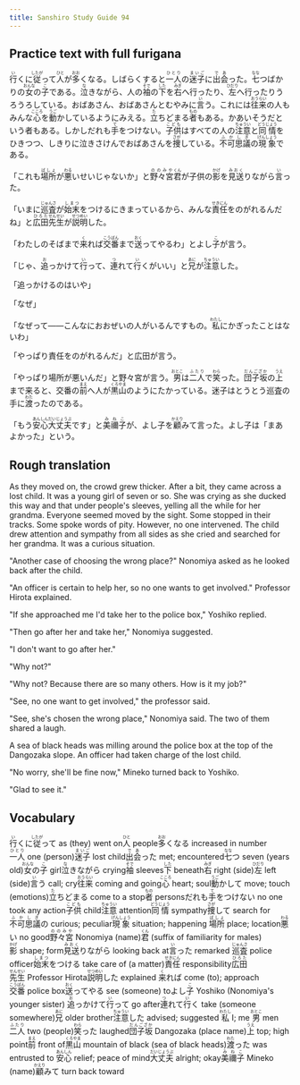 ```yaml
---
title: Sanshiro Study Guide 94
---
```


## Practice text with full furigana

<p>
<ruby><rb>行</rb><rt>い</rt></ruby>くに<ruby><rb>従</rb><rt>したが</rt></ruby>って<ruby><rb>人</rb><rt>ひと</rt></ruby>が<ruby><rb>多</rb><rt>おお</rt></ruby>くなる。しばらくすると<ruby><rb>一人</rb><rt>ひとり</rt></ruby>の<ruby><rb>迷子</rb><rt>まいご</rt></ruby>に<ruby><rb>出会</rb><rt>であ</rt></ruby>った。<ruby><rb>七</rb><rt>なな</rt></ruby>つばかりの<ruby><rb>女</rb><rt>おんな</rt></ruby>の<ruby><rb>子</rb><rt>こ</rt></ruby>である。<ruby><rb>泣</rb><rt>な</rt></ruby>きながら、人の<ruby><rb>袖</rb><rt>そで</rt></ruby>の<ruby><rb>下</rb><rt>した</rt></ruby>を<ruby><rb>右</rb><rt>みぎ</rt></ruby>へ行ったり、<ruby><rb>左</rb><rt>ひだり</rt></ruby>へ行ったりうろうろしている。おばあさん、おばあさんとむやみに<ruby><rb>言</rb><rt>い</rt></ruby>う。これには<ruby><rb>往来</rb><rt>おうらい</rt></ruby>の人もみんな<ruby><rb>心</rb><rt>こころ</rt></ruby>を<ruby><rb>動</rb><rt>うご</rt></ruby>かしているようにみえる。<ruby><rb>立</rb><rt>た</rt></ruby>ちどまる<ruby><rb>者</rb><rt>もの</rt></ruby>もある。かあいそうだという者もある。しかしだれも<ruby><rb>手</rb><rt>て</rt></ruby>をつけない。<ruby><rb>子供</rb><rt>こども</rt></ruby>はすべての人の<ruby><rb>注意</rb><rt>ちゅうい</rt></ruby>と<ruby><rb>同情</rb><rt>どうじょう</rt></ruby>をひきつつ、しきりに泣きさけんでおばあさんを<ruby><rb>捜</rb><rt>さが</rt></ruby>している。<ruby><rb>不可思議</rb><rt>ふかしぎ</rt></ruby>の<ruby><rb>現象</rb><rt>げんしょう</rt></ruby>である。
</p>

<p>
「これも<ruby><rb>場所</rb><rt>ばしょ</rt></ruby>が<ruby><rb>悪</rb><rt>わる</rt></ruby>いせいじゃないか」と<ruby><rb>野々宮</rb><rt>ののみや</rt></ruby><ruby><rb>君</rb><rt>くん</rt></ruby>が子供の<ruby><rb>影</rb><rt>かげ</rt></ruby>を<ruby><rb>見送</rb><rt>みおく</rt></ruby>りながら<ruby><rb>言</rb><rt>い</rt></ruby>った。
</p>

<p>
「いまに<ruby><rb>巡査</rb><rt>じゅんさ</rt></ruby>が<ruby><rb>始末</rb><rt>しまつ</rt></ruby>をつけるにきまっているから、みんな<ruby><rb>責任</rb><rt>せきにん</rt></ruby>をのがれるんだね」と<ruby><rb>広田</rb><rt>ひろた</rt></ruby><ruby><rb>先生</rb><rt>せんせい</rt></ruby>が<ruby><rb>説明</rb><rt>せつめい</rt></ruby>した。
</p>

<p>
「わたしのそばまで<ruby><rb>来</rb><rt>く</rt></ruby>れば<ruby><rb>交番</rb><rt>こうばん</rt></ruby>まで<ruby><rb>送</rb><rt>おく</rt></ruby>ってやるわ」とよし<ruby><rb>子</rb><rt>こ</rt></ruby>が言う。
</p>

<p>
「じゃ、<ruby><rb>追</rb><rt>お</rt></ruby>っかけて<ruby><rb>行</rb><rt>い</rt></ruby>って、<ruby><rb>連</rb><rt>つ</rt></ruby>れて<ruby><rb>行</rb><rt>い</rt></ruby>くがいい」と<ruby><rb>兄</rb><rt>あに</rt></ruby>が<ruby><rb>注意</rb><rt>ちゅうい</rt></ruby>した。
</p>

「追っかけるのはいや」

「なぜ」

<p>
「なぜって――こんなにおおぜいの人がいるんですもの。<ruby><rb>私</rb><rt>わたし</rt></ruby>にかぎったことはないわ」
</p>

「やっぱり責任をのがれるんだ」と広田が言う。

<p>
「やっぱり場所が悪いんだ」と野々宮が言う。<ruby><rb>男</rb><rt>おとこ</rt></ruby>は<ruby><rb>二人</rb><rt>ふたり</rt></ruby>で<ruby><rb>笑</rb><rt>わら</rt></ruby>った。<ruby><rb>団子坂</rb><rt>だんござか</rt></ruby>の<ruby><rb>上</rb><rt>うえ</rt></ruby>まで来ると、交番の<ruby><rb>前</rb><rt>まえ</rt></ruby>へ人が<ruby><rb>黒山</rb><rt>くろやま</rt></ruby>のようにたかっている。迷子はとうとう巡査の手に<ruby><rb>渡</rb><rt>わた</rt></ruby>ったのである。
</p>

<p>
「もう<ruby><rb>安心</rb><rt>あんしん</rt></ruby><ruby><rb>大丈夫</rb><rt>だいじょうぶ</rt></ruby>です」と<ruby><rb>美禰子</rb><rt>みねこ</rt></ruby>が、よし子を<ruby><rb>顧</rb><rt>かえり</rt></ruby>みて言った。よし子は「まあよかった」という。
</p>


## Rough translation

As they moved on, the crowd grew thicker. After a bit, they came across a lost child. It was a young girl of seven or so. She was crying as she ducked this way and that under people's sleeves, yelling all the while for her grandma. Everyone seemed moved by the sight. Some stopped in their tracks. Some spoke words of pity. However, no one intervened. The child drew attention and sympathy from all sides as she cried and searched for her grandma. It was a curious situation. 

"Another case of choosing the wrong place?" Nonomiya asked as he looked back after the child.

"An officer is certain to help her, so no one wants to get involved." Professor Hirota explained.

"If she approached me I'd take her to the police box," Yoshiko replied.

"Then go after her and take her," Nonomiya suggested.

"I don't want to go after her."

"Why not?"

"Why not? Because there are so many others. How is it my job?"

"See, no one want to get involved," the professor said.

"See, she's chosen the wrong place," Nonomiya said. The two of them shared a laugh.

A sea of black heads was milling around the police box at the top of the Dangozaka slope. An officer had taken charge of the lost child.

"No worry, she'll be fine now," Mineko turned back to Yoshiko.

"Glad to see it."


## Vocabulary

<p>
<span class="vocabstudy"><ruby><rb>行</rb><rt>い</rt></ruby>くに<ruby><rb>従</rb><rt>したが</rt></ruby>って&nbsp;as (they) went on</span><span class="vocabstudy"><ruby><rb>人</rb><rt>ひと</rt></ruby>&nbsp;people</span><span class="vocabstudy"><ruby><rb>多</rb><rt>おお</rt></ruby>くなる&nbsp;increased in number</span><span class="vocabstudy"><ruby><rb>一人</rb><rt>ひとり</rt></ruby>&nbsp;one (person)</span><span class="vocabstudy"><ruby><rb>迷子</rb><rt>まいご</rt></ruby>&nbsp;lost child</span><span class="vocabstudy"><ruby><rb>出会</rb><rt>であ</rt></ruby>った&nbsp;met; encountered</span><span class="vocabstudy"><ruby><rb>七</rb><rt>なな</rt></ruby>つ&nbsp;seven (years old)</span><span class="vocabstudy"><ruby><rb>女</rb><rt>おんな</rt></ruby>の<ruby><rb>子</rb><rt>こ</rt></ruby>&nbsp;girl</span><span class="vocabstudy"><ruby><rb>泣</rb><rt>な</rt></ruby>きながら&nbsp;crying</span><span class="vocabstudy"><ruby><rb>袖</rb><rt>そで</rt></ruby>&nbsp;sleeves</span><span class="vocabstudy"><ruby><rb>下</rb><rt>した</rt></ruby>&nbsp;beneath</span><span class="vocabstudy"><ruby><rb>右</rb><rt>みぎ</rt></ruby>&nbsp;right (side)</span><span class="vocabstudy"><ruby><rb>左</rb><rt>ひだり</rt></ruby>&nbsp;left (side)</span><span class="vocabstudy"><ruby><rb>言</rb><rt>い</rt></ruby>う&nbsp;call; cry</span><span class="vocabstudy"><ruby><rb>往来</rb><rt>おうらい</rt></ruby>&nbsp;coming and going</span><span class="vocabstudy"><ruby><rb>心</rb><rt>こころ</rt></ruby>&nbsp;heart; soul</span><span class="vocabstudy"><ruby><rb>動</rb><rt>うご</rt></ruby>かして&nbsp;move; touch (emotions)</span><span class="vocabstudy"><ruby><rb>立</rb><rt>た</rt></ruby>ちどまる&nbsp;come to a stop</span><span class="vocabstudy"><ruby><rb>者</rb><rt>もの</rt></ruby>&nbsp;persons</span><span class="vocabstudy">だれも<ruby><rb>手</rb><rt>て</rt></ruby>をつけない&nbsp;no one took any action</span><span class="vocabstudy"><ruby><rb>子供</rb><rt>こども</rt></ruby>&nbsp;child</span><span class="vocabstudy"><ruby><rb>注意</rb><rt>ちゅうい</rt></ruby>&nbsp;attention</span><span class="vocabstudy"><ruby><rb>同情</rb><rt>どうじょう</rt></ruby>&nbsp;sympathy</span><span class="vocabstudy"><ruby><rb>捜</rb><rt>さが</rt></ruby>して&nbsp;search for</span><span class="vocabstudy"><ruby><rb>不可思議</rb><rt>ふかしぎ</rt></ruby>の&nbsp;curious; peculiar</span><span class="vocabstudy"><ruby><rb>現象</rb><rt>げんしょう</rt></ruby>&nbsp;situation; happening</span>
<span class="vocabstudy"><ruby><rb>場所</rb><rt>ばしょ</rt></ruby>&nbsp;place; location</span><span class="vocabstudy"><ruby><rb>悪</rb><rt>わる</rt></ruby>い&nbsp;no good</span><span class="vocabstudy"><ruby><rb>野々宮</rb><rt>ののみや</rt></ruby>&nbsp;Nonomiya (name)</span><span class="vocabstudy"><ruby><rb>君</rb><rt>くん</rt></ruby>&nbsp;(suffix of familiarity for males)</span><span class="vocabstudy"><ruby><rb>影</rb><rt>かげ</rt></ruby>&nbsp;shape; form</span><span class="vocabstudy"><ruby><rb>見送</rb><rt>みおく</rt></ruby>りながら&nbsp;looking back at</span><span class="vocabstudy"><ruby><rb>言</rb><rt>い</rt></ruby>った&nbsp;remarked</span>
<span class="vocabstudy"><ruby><rb>巡査</rb><rt>じゅんさ</rt></ruby>&nbsp;police officer</span><span class="vocabstudy"><ruby><rb>始末</rb><rt>しまつ</rt></ruby>をつける&nbsp;take care of (a matter)</span><span class="vocabstudy"><ruby><rb>責任</rb><rt>せきにん</rt></ruby>&nbsp;responsibility</span><span class="vocabstudy"><ruby><rb>広田</rb><rt>ひろた</rt></ruby><ruby><rb>先生</rb><rt>せんせい</rt></ruby>&nbsp;Professor Hirota</span><span class="vocabstudy"><ruby><rb>説明</rb><rt>せつめい</rt></ruby>した&nbsp;explained</span>
<span class="vocabstudy"><ruby><rb>来</rb><rt>く</rt></ruby>れば&nbsp;come (to); approach</span><span class="vocabstudy"><ruby><rb>交番</rb><rt>こうばん</rt></ruby>&nbsp;police box</span><span class="vocabstudy"><ruby><rb>送</rb><rt>おく</rt></ruby>ってやる&nbsp;see (someone) to</span><span class="vocabstudy">よし<ruby><rb>子</rb><rt>こ</rt></ruby>&nbsp;Yoshiko (Nonomiya's younger sister)</span>
<span class="vocabstudy"><ruby><rb>追</rb><rt>お</rt></ruby>っかけて<ruby><rb>行</rb><rt>い</rt></ruby>って&nbsp;go after</span><span class="vocabstudy"><ruby><rb>連</rb><rt>つ</rt></ruby>れて<ruby><rb>行</rb><rt>い</rt></ruby>く&nbsp;take (someone somewhere)</span><span class="vocabstudy"><ruby><rb>兄</rb><rt>あに</rt></ruby>&nbsp;older brother</span><span class="vocabstudy"><ruby><rb>注意</rb><rt>ちゅうい</rt></ruby>した&nbsp;advised; suggested</span>
<span class="vocabstudy"><ruby><rb>私</rb><rt>わたし</rt></ruby>&nbsp;I; me</span>
<span class="vocabstudy"><ruby><rb>男</rb><rt>おとこ</rt></ruby>&nbsp;men</span><span class="vocabstudy"><ruby><rb>二人</rb><rt>ふたり</rt></ruby>&nbsp;two (people)</span><span class="vocabstudy"><ruby><rb>笑</rb><rt>わら</rt></ruby>った&nbsp;laughed</span><span class="vocabstudy"><ruby><rb>団子坂</rb><rt>だんござか</rt></ruby>&nbsp;Dangozaka (place name)</span><span class="vocabstudy"><ruby><rb>上</rb><rt>うえ</rt></ruby>&nbsp;top; high point</span><span class="vocabstudy"><ruby><rb>前</rb><rt>まえ</rt></ruby>&nbsp;front of</span><span class="vocabstudy"><ruby><rb>黒山</rb><rt>くろやま</rt></ruby>&nbsp;mountain of black (sea of black heads)</span><span class="vocabstudy"><ruby><rb>渡</rb><rt>わた</rt></ruby>った&nbsp;was entrusted to</span>
<span class="vocabstudy"><ruby><rb>安心</rb><rt>あんしん</rt></ruby>&nbsp;relief; peace of mind</span><span class="vocabstudy"><ruby><rb>大丈夫</rb><rt>だいじょうぶ</rt></ruby>&nbsp;alright; okay</span><span class="vocabstudy"><ruby><rb>美禰子</rb><rt>みねこ</rt></ruby>&nbsp;Mineko (name)</span><span class="vocabstudy"><ruby><rb>顧</rb><rt>かえり</rt></ruby>みて&nbsp;turn back toward</span>
</p>
